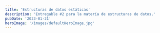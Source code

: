 ```yaml
---
title: 'Estructuras de datos estáticas'
description: 'Entregable #2 para la matería de estructuras de datos.'
pubDate: '2023-01-21'
heroImage: '/images/defaultHeroImage.jpg'
---
```



<Title title="Lista de Contenido" size="4xl" center={true} />

<ContentList />

<section class="content gap-2 flex flex-col" data-section-title="Lista" id="list">
  <Title title="Lista estática" size="2xl" center={true} />

  <Title title="Actividad de clase - Lista estática" size="2xl" />

  El alumno deberá ingresar una serie de elementos en una lista estática y aplicará las siguientes operaciónes: insersión, recorrido, búsqueda, eliminación, ordenación mezcla. utilizando el lenguaje de programación python.

  <Title title="Planteamiento" size="2xl" />

  En este programa me base en un supermercado, donde la persona tiene un carrito de compras donde va depositando los productos.

  <Title title="Operaciones" size="2xl" />

  <section class="grid grid-cols-2 max-sm:grid-cols-1 gap-4 my-4 items-start" id="operations">
    <Operation 
      title="Inserción" 
      description="Para insertar un elemento dentro de una lista, lo primero que necesitamos es una lista, por lo que, observando el editor de código debajo de este texto, en la línea 8, podemos observar una lista definida de nombre <kbd>shopping_list</kbd>.#

      Para posteriormente en la función insertar preguntar al usuario que producto desea incluir en su lista, luego insertar ese producto a la lista utilizando el metodo <kbd>append</kbd>.#

      Por último se muestra la lista de compras al usuario (en mi caso la lista ya se encuentra llena, por lo que, habrá más contenido que el que se inserto.#"
      codeURL='../code/JAMZ-TDA-ListaEstatica.py'
      desiredLine={12}
      client:load
    />

    <Operation 
      title="Recorrido" 
      description="Para la funcionalidad de recorrido, utilice un bucle for, donde obtuve el valor y el índice de este dentro de la lista, podemos observarlo en la línea <kbd>18</kbd> del código en el editor.#
      
      Por ejemplo, el programa dice lo siguiente <kbd>El producto (producto)</kbd> se encuentra en la posición <kbd>(posición)</kbd> de la lista.#

      Ahora con algo más real sería: <kbd>El producto Pasta de dientes se encuentra en la posición 12 de la lista.</kbd>"
      codeURL='../code/JAMZ-TDA-ListaEstatica.py'
      desiredLine={50}
      client:load
    />

    <Operation 
      title="Búsqueda"
      description="Para este caso en particular, existen dos opciones de búsqueda: por índice y por valor. En mi implementación, opté por la búsqueda por valor, ya que utilizo strings.#

      Nuestro programa solicita al usuario el nombre de un producto para buscarlo dentro de su lista de compras. Si encuentra el producto, el resultado es: <kbd>El producto {producto} existe en la lista con índice {índice}.</kbd>

      Un ejemplo práctico sería: <kbd>El producto Pollo existe en el índice 4 de la lista.</kbd>"
      codeURL='../code/JAMZ-TDA-ListaEstatica.py'
      desiredLine={65}
      client:load
    />

    <Operation 
      title="Eliminación"
      description="El programa muestra primero la lista de compras actual, posteriormente pregunta al usuario si necesita eliminar un producto.#
      Después de esto, el programa esperara 5 segundos imprimiendo el caracter <kbd>.</kbd>, y por último se confirmará si se elimino.#
      De hecho el método <kbd>remove</kbd> permite remover un elemento de la lista. En mi caso utiliznando <kbd>valor/índice</kbd>.#"
      codeURL='../code/JAMZ-TDA-ListaEstatica.py'
      desiredLine={83}
      client:load
    />

    <Operation 
      title="Ordenación"
      description="El programa informa al usuario que la lista se va a ordenar y ejecuta el método <kbd>sort</kbd>. Dado que la lista contiene valores de tipo string, la ordenación se realiza alfabéticamente.
      Después, se imprime la lista ordenada alfabéticamente, destacando cada elemento con colores diferentes."
      codeURL='../code/JAMZ-TDA-ListaEstatica.py'
      desiredLine={112}
      client:load
    />

    <Operation 
      title="Mezcla"
      description="Antes de finalizar el programa, se realiza una mezcla de la lista de compras del usuario. La mezcla cambia los índices de todos los productos insertados anteriormente.

      ¿Cómo se logra esto? Una forma sencilla de realizar la mezcla es utilizando la función <kbd>shuffle</kbd> de la librería <kbd>random</kbd>.

      El resultado es que al usuario se le muestra una lista de productos para comprar desordenada."
      codeURL='../code/JAMZ-TDA-ListaEstatica.py'
      desiredLine={130}
      client:load
    />

  </section>

  <Title
    title="Previsualización y descarga del código (completo)"
    size="2xl"
    center={true}
  />

  <Info
    content="El código tiene como dependencia la libreria <kbd>colorama</kbd>, si el programa falla al ejecutarse, puedes instalar la libreria utilizando el siguiente comando: <kbd>pip install colorama</kbd>."
    additionalStyleClasses="bg-[#faebd7] rounded-md text-red-500"
  />

  <a download={"JAMZ-TDA-ListaEstatica.py"} href="/code/JAMZ-TDA-ListaEstatica.py" class="flex rounded-md bg-primary-100 p-2 w-fit items-center gap-2 text-lg" type="button">
    Descargar código
    <span class="fas fa-download"></span>
  </a>
  
  <Title title="Capturas de ejecución" size="2xl" />
  
  <section class="grid grid-cols-2 max-sm:grid-cols-1 gap-4 my-4 items-start">
    <Capture title="Inserción" content='El programa pregunta al usuario, que producto desea añadir a su lista de compras.' imageURL='/images/Insercion.png' />
    <Capture title="Recorrido" content='El programa le muestra al usuario su lista de compras actualizada elemento por elemento.' imageURL='/images/Recorrer.png' />
    <Capture title="Búsqueda" content='Pregunta al usuario el nombre de un objeto para buscarlo en la lista de compras, si encuentra el objeto retornara el indice donde se encuentra este, caso contario emite un mensaje.' imageURL='/images/Busqueda.png' />
    <Capture title="Eliminación" content='El usuario puede eliminar un elemento de su lista utilizando su nombre, nuevamente si no existe se le hará saber al usuario.' imageURL='/images/Eliminar.png' />
    <Capture title="Ordenamiento" content='El programa ordena la lista de compras en orden alfabetico para posteriormente mostrar.' imageURL='/images/Ordenar.png' />
    <Capture title="Mezcla" content='Nuevamente, para mezclar utilizamos la funcion suffle de la libreria random, esta funcion recibe una lista como parámetro, y modifica la lista moviendo los elementos de forma aleatoria, luego el programa muestra la mezcla al usuario.' imageURL='/images/Mezcla.png' />
  </section>

  <Title title="Referencias" size="4xl" />

  <section class="flex flex-col gap-2">
    <Reference
      text="UA2-TDA Estáticas Recuperado 1 de febrero de 2023, de"
      url="https://sites.google.com/academicos.udg.mx/drlizcano/il354-estructura-datos/ua2-tda-est%C3%A1ticas?authuser=0"
    />
  </section>
</section>

<section class="content gap-2 flex flex-col" data-section-title="Pila" id="Pile">
  <Title title="Pila estática" size="2xl" center={true} />

  <Title title="Actividad de clase - Pila estática" size="2xl" />

  El alumno deberá ingresar una serie de elementos en una TDA pila estática y se aplicará las sigueintes operaciones utilizando el lenguaje de Python.

  <Title title="Planteamiento" size="2xl" />

  Una persona tiene diferentes cantidades de dinero en su bolsillo, cartera y su cuenta de banco por lo que al querrer depositar/retirar dinero entre cuentas/lugar donde este el dinero.

  <Title title="Operaciones" size="2xl" />

  <section class="grid grid-cols-2 max-sm:grid-cols-1 gap-4 my-4 items-start">
    <Operation 
      title="Inserción" 
      description="La operación consta en utilizar dos pilas con nombres 
        <kbd>DinerEnCuenta</kbd> y <kbd>DineroEnCartera</kbd> al 
        usuario le es mostrado el dinero disponible en las dos pilas.#
        Cuenta con validaciones en caso de no encontrar una cantidad dada o dar como un número no válido o string.#
        Para el proceso de insersión se pregunta al usuario cuanto se va a depositar al banco, posteriormente.# Utilizando un <kbd>for in</kbd>
        se recorre cada elemento disponible en la pila, donde es comprobado si la cantidad en la pila actual es igual a la que se va a depositar, se remueve ese dinero de la pila <kbd>DineroEnCartera</kbd> para insertarlo en <kbd>DineroEnCuenta</kbd>"
      codeURL='../code/JAMZ-TDA-PilaEstatica.py'
      desiredLine={24}
      client:load
    />
    
    <Operation 
      title="Recorrido" 
      description="Para implementar el recorrido, utilice la pila <kbd>DineroEnCartera</kbd>.#
      Mediante la ejecución de un bucle while ejecuté la operación (método) <kbd>pop</kbd>.#
      Esto con la finalidad de sacar el último elemento de la pila, posteriormente guardando este valor
      en una variable llamada <kbd>dinero</kbd>, en una pila auxiliar, para después imprimir el/los valor(es) 
      al usuario junto con el total de dinero en la cartera."
      codeURL='../code/JAMZ-TDA-PilaEstatica.py'
      desiredLine={80}
      client:load
    />
    
    <Operation 
      title="Búsqueda" 
      description="Utilizando la enumeración en un for, esto para obtener el elemento y el índice de la posición
      dinero en la pila <kbd>DineroEnCuenta</kbd>.#
      
      El criterio de búsqueda utilizado fue preguntar al usuario la cantidad de dinero a buscar, para posteriormente 
      mostrarle si está, se encuentra disponible.#
      
      Una vez hecho esto, el programa comprueba si el dinero es el mismo que la canitdad buscada."
      codeURL='../code/JAMZ-TDA-PilaEstatica.py'
      desiredLine={113}
      client:load
    />
    
    <Operation 
      title="Eliminación" 
      description="Para este proceso, concebido como retirar dinero del banco, consiste en sacar de la pila
      la cantidad deseada a retirar por el usuario.#
      
      Para este proceso declare una variable auxiliar, antes validando la entrada, además de los fondos disponibles.#
      
      Para concretar la transacción utilice un bucle <kbd>for in</kbd> utilizando las variables <kbd>DineroEnCuenta</kbd>, esta es la pila de la cual se retira el dinero, para insertar la cantidad deseada (encontrada) en la 'cartera', utilizando el método <kbd>append()</kbd>."
      codeURL='../code/JAMZ-TDA-PilaEstatica.py'
      desiredLine={149}
      client:load
    />
    
    <Operation 
      title="Ordenación" 
      description="Esto fue logrado mediante la utilización del método <kbd>sort</kbd> disponible para esta estructura de datos.#
      
      Ordenando las cantidades de menor a mayor"
      codeURL='../code/JAMZ-TDA-PilaEstatica.py'
      desiredLine={199}
      client:load
    />

    <Operation 
      title="Mezcla" 
      description="Para desordenar el dinero las cantidades disponbles en <kbd>DineroEnCartera</kbd> y en <kbd>DineroEnCuenta</kbd>
      utilice el método <kbd>suffle()</kbd> importado desde <kbd>random</kbd>."
      codeURL='../code/JAMZ-TDA-PilaEstatica.py'
      desiredLine={219}
      client:load
    />

  </section>

  <Title
    title="Previsualización y descarga del código (completo)"
    size="2xl"
    center={true}
  />

  <a download={"JAMZ-TDA-ListaEstatica.py"} href="/code/JAMZ-TDA-ListaEstatica.py" class="flex rounded-md bg-primary-100 p-2 w-fit items-center gap-2 text-lg" type="button">
    Descargar código
    <span class="fas fa-download"></span>
  </a>

  <Title title="Capturas de ejecución" size="2xl" />

  <section class="grid grid-cols-2 max-sm:grid-cols-1 gap-4 my-4 items-start">
    <Capture title="Menú" content='Este es el menú del programa donde el usuario interactúa, aquí se utilizando dos pilas para llevar a cabo la transacción.' imageURL='/images/pila/Menu.png' />
    <Capture title="Inserción" content='Emula una transacción entre una persona depositando dinero físico en una cuenta bancaria.' imageURL='/images/pila/Insercion.png' />
    <Capture title="Recorrido" content='Recorrido
El programa emula como la persona conta su dinero en la cartera, para posteriormente sumarlo y decir la cantidad total de dinero.' imageURL='/images/pila/Recorrer.png' />
    <Capture title="Búsqueda" content='El programa simula la acción donde el usuario busca una cantidad de dinero en la cuenta bancaria, si se encuentra, se emite un mensaje donde se confirma su existencia, y en que posicion de la pila o en este caso "cuenta bancaria".' imageURL='/images/pila/Busqueda.png' />
    <Capture title="Eliminación" content='En esta operación el programa emula que la persona, utilizando su cuenta bancaria puede retirar dinero y comprar cosas, para esto se imprime la pila "cuenta bancaria", si la cantidad coincide con algún elemento disponible en la cuenta del usuario se procede a continuar la "transacción", y se muestra el nuevo saldo.' />
    <Capture title="Ordenamiento" content='El programa emula una persona ordenando su dinero por cantidad, primero muestra su cartera con el dinero sin ordenar, para posteriormente ordenarlo y mostrar el resultado.' imageURL='/images/pila/Ordenar.png' />
    <Capture title="Mezcla" content='Aquí el programa emula nuevamente que la cartera de nuestro usuario se revuelve, y como consecuencia el dinero se desordena, primero se imprime en buen estado para posteriormente mostrarse desordenado o mezclado.' imageURL='/images/pila/Mezcla.png' />
  </section>
  
  <Title title="Referencias" size="4xl" />

  <section class="flex flex-col gap-2">
    <Reference
      text="UA2-TDA Estáticas Recuperado 1 de febrero de 2023, de"
      url="https://sites.google.com/academicos.udg.mx/drlizcano/il354-estructura-datos/ua2-tda-est%C3%A1ticas?authuser=0"
    />
  </section>

</section>

<section class="content" data-section-title="Cola" id="Queue"></section>
